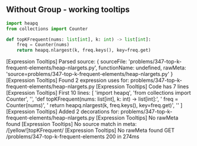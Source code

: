 
## Without Group - working tooltips

```python meta="source=problems/347-top-k-frequent-elements/heap-nlargets.py"
import heapq
from collections import Counter

def topKFrequent(nums: list[int], k: int) -> list[int]:
    freq = Counter(nums)
    return heapq.nlargest(k, freq.keys(), key=freq.get)
```


[Expression Tooltips] Parsed source: {
    sourceFile: 'problems/347-top-k-frequent-elements/heap-nlargets.py',
    functionName: undefined,
    rawMeta: 'source=problems/347-top-k-frequent-elements/heap-nlargets.py'
  }
  [Expression Tooltips] Found 2 expression uses for: problems/347-top-k-frequent-elements/heap-nlargets.py
  [Expression Tooltips] Code has 7 lines
  [Expression Tooltips] First 10 lines: [
    'import heapq',
    'from collections import Counter',
    '',
    'def topKFrequent(nums: list[int], k: int) -> list[int]:',
    '    freq = Counter(nums)',
    '    return heapq.nlargest(k, freq.keys(), key=freq.get)',
    ''
  ]
  [Expression Tooltips] Added 2 decorations for: problems/347-top-k-frequent-elements/heap-nlargets.py
  [Expression Tooltips] No rawMeta found
  [Expression Tooltips] No source match in meta: /[yellow!]topKFrequent/
  [Expression Tooltips] No rawMeta found
   GET /problems/347-top-k-frequent-elements 200 in 274ms
  
  
  
  
  
  
  
  
  
  
  
  
  
  
  